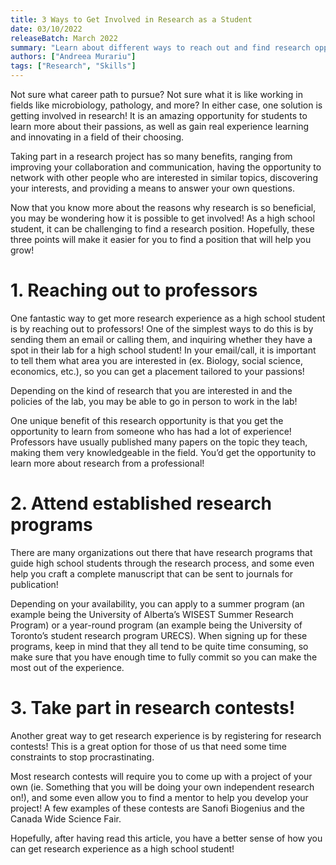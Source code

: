 ```yaml
---
title: 3 Ways to Get Involved in Research as a Student
date: 03/10/2022
releaseBatch: March 2022
summary: "Learn about different ways to reach out and find research opportunities as a student!"
authors: ["Andreea Murariu"]
tags: ["Research", "Skills"]
---
```

<p>
  Not sure what career path to pursue? Not sure what it is like working in fields
  like microbiology, pathology, and more? In either case, one solution is getting
  involved in research! It is an amazing opportunity for students to learn more about
  their passions, as well as gain real experience learning and innovating in a field
  of their choosing.
</p>
<p>
  Taking part in a research project has so many benefits, ranging from improving your
  collaboration and communication, having the opportunity to network with other
  people who are interested in similar topics, discovering your interests, and
  providing a means to answer your own questions.
</p>
<p>
  Now that you know more about the reasons why research is so beneficial, you may be
  wondering how it is possible to get involved! As a high school student, it can be
  challenging to find a research position. Hopefully, these three points will make it
  easier for you to find a position that will help you grow!
</p>
<h1> 1. Reaching out to professors </h1>
<p>
  One fantastic way to get more research experience as a high school student is by
  reaching out to professors! One of the simplest ways to do this is by sending them
  an email or calling them, and inquiring whether they have a spot in their lab for a
  high school student! In your email/call, it is important to tell them what area you
  are interested in (ex. Biology, social science, economics, etc.), so you can get a
  placement tailored to your passions!
</p>
<p>
  Depending on the kind of research that you are interested in and the policies of
  the lab, you may be able to go in person to work in the lab!
</p>
<p>
  One unique benefit of this research opportunity is that you get the opportunity to
  learn from someone who has had a lot of experience! Professors have usually
  published many papers on the topic they teach, making them very knowledgeable in
  the field. You’d get the opportunity to learn more about research from a
  professional!
</p>
<h1> 2. Attend established research programs </h1>
<p>
  There are many organizations out there that have research programs that guide high
  school students through the research process, and some even help you craft a
  complete manuscript that can be sent to journals for publication!
</p>
<p>
  Depending on your availability, you can apply to a summer program (an example being
  the University of Alberta’s WISEST Summer Research Program) or a year-round program
  (an example being the University of Toronto’s student research program URECS). When
  signing up for these programs, keep in mind that they all tend to be quite time
  consuming, so make sure that you have enough time to fully commit so you can make
  the most out of the experience.
</p>
<h1> 3. Take part in research contests! </h1>
<p>
  Another great way to get research experience is by registering for research
  contests! This is a great option for those of us that need some time constraints to
  stop procrastinating.
</p>
<p>
  Most research contests will require you to come up with a project of your own (ie.
  Something that you will be doing your own independent research on!), and some even
  allow you to find a mentor to help you develop your project! A few examples of
  these contests are Sanofi Biogenius and the Canada Wide Science Fair.
</p>
<p>
  Hopefully, after having read this article, you have a better sense of how you can
  get research experience as a high school student!
</p>
